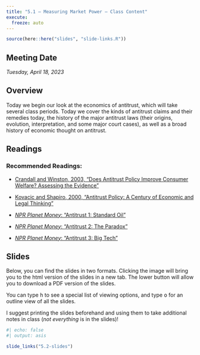```yaml
---
title: "5.1 — Measuring Market Power — Class Content"
execute:
  freeze: auto
---
```


```r
source(here::here("slides", "slide-links.R"))
```

::: {.callout-note appearance=minimal}
# Meeting Date
*Tuesday, April 18, 2023*
:::

## <i class="fas fa-info-circle fa-lg"></i> Overview

Today we begin our look at the economics of antitrust, which will take several class periods. Today we cover the kinds of antitrust claims and their remedies today, the history of the major antitrust laws (their origins, evolution, interpretation, and some major court cases), as well as a broad history of economic thought on antitrust.

## <i class="fas fa-book-reader fa-lg"></i> Readings

### Recommended Readings:

- [<i class="fas fa-file-pdf"></i> Crandall and Winston, 2003, "Does Antitrust Policy Improve Consumer Welfare? Assessing the Evidence"](/readings/Crandall-Winston-2003.pdf)
- [<i class="fas fa-file-pdf"></i> Kovacic and Shapiro, 2000, "Antitrust Policy: A Century of Economic and Legal Thinking"](/readings/Kovacic-Shapiro-2000.pdf)

- [<i class="fas fa-podcast"></i> *NPR Planet Money*: "Antitrust 1: Standard Oil"](https://www.npr.org/sections/money/2019/02/15/695131832/antitrust-1-standard-oil)
- [<i class="fas fa-podcast"></i> *NPR Planet Money*: "Antitrust 2: The Paradox"](https://www.npr.org/sections/money/2019/02/20/696342011/antitrust-2-the-paradox)
- [<i class="fas fa-podcast"></i> *NPR Planet Money*: "Antitrust 3: Big Tech"](https://www.npr.org/sections/money/2019/02/22/697170790/antitrust-3-big-tech)

## <i class="fas fa-chalkboard-teacher"></i> Slides

Below, you can find the slides in two formats. Clicking the image will bring you to the html version of the slides in a new tab. The lower button will allow you to download a PDF version of the slides. 

::: callout-tip
You can type <kbd>h</kbd> to see a special list of viewing options, and type <kbd>o</kbd> for an outline view of all the slides.
:::

I suggest printing the slides beforehand and using them to take additional notes in class (*not everything* is in the slides)!

```r
#| echo: false
#| output: asis

slide_links("5.2-slides")
```